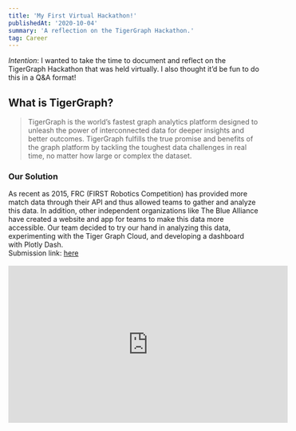 ```yaml
---
title: 'My First Virtual Hackathon!'
publishedAt: '2020-10-04'
summary: 'A reflection on the TigerGraph Hackathon.'
tag: Career
---
```


<span>
  <i>Intention</i>: I wanted to take the time to document and reflect on the TigerGraph Hackathon
  that was held virtually. I also thought it’d be fun to do this in a Q&A format!
</span>
<br />

## What is TigerGraph?

<blockquote>
  TigerGraph is the world’s fastest graph analytics platform designed to unleash the power of
  interconnected data for deeper insights and better outcomes. TigerGraph fulfills the true promise
  and benefits of the graph platform by tackling the toughest data challenges in real time, no
  matter how large or complex the dataset.
</blockquote>

### Our Solution

<div>
  <span>
    As recent as 2015, FRC (FIRST Robotics Competition) has provided more match data through their
    API and thus allowed teams to gather and analyze this data. In addition, other independent
    organizations like The Blue Alliance have created a website and app for teams to make this data
    more accessible. Our team decided to try our hand in analyzing this data, experimenting with the
    Tiger Graph Cloud, and developing a dashboard with Plotly Dash.
  </span>
  <br />
  <span>
    Submission link: <a href="https://devpost.com/software/frc-data-analytics">here</a>
  </span>
</div>
<br />
<iframe
  width="560"
  height="315"
  src="https://www.youtube.com/embed/D6ZiOUnlOKs"
  title="YouTube video player"
  frameborder="0"
  allow="accelerometer; autoplay; clipboard-write; encrypted-media; gyroscope; picture-in-picture; web-share"
  allowfullscreen
/>

<br />

## Let's dive into the Q&A!

<blockquote>How did you hear about the TigerGraph Hackathon?</blockquote>

<span>
  It was the beginning of July, on a Friday evening and I got a group text from my second-cousin,
  Christian, asking if I’d be interested in participating in the TigerGraph Hackathon with him and
  any of his friends who were also interested. I actually hadn’t done a hackathon before! I thought
  this was a great way to dive into the hackathon/solution-building world. Plus, with this hackathon
  also being held virtually with the submission deadline being 2 months away, I was able to dedicate
  the off-work hours needed for this project.
</span>

<br />

<blockquote>What was it like working on a fully remote team?</blockquote>

<span>
  Team-wise, there were about six of us who all have a full time job in the fields of Software
  Engineering, Database Management, and Machine Learning. Due to Covid, we were all working from
  home starting around May so this hackathon definitely felt like a side-project with a set
  deadline. For communications, we created a Discord channel and met once a week every Saturday. On
  Discord, we were able to upload any files that we had as well share our screens to demo during our
  weekly meetups. Only one team member was based in the east coast so we just had to be mindful of
  the time difference when setting the meetings up.
</span>

<br />

<blockquote>What was the process like considering the TigerGraph Hackathon was virtual?</blockquote>

<span>
  With the hackathon being virtual and over 2 months, that gave us just enough time to brainstorm
  how we wanted to showcase the TigerGraph software. During the first two weeks, we discussed
  possible solutions and eventually settled on using the Blue Alliance data as that's what a few of
  our team members were already familiar with. We used GitHub project to outline the tasks that
  needed to be done for the features that we wanted. We also split our team into two teams: back-end
  (3 people) and front-end (2 people). The back-end team focused on loading the Blue Alliance data
  into the TigerGraph data model while the front-end team focused on the statistical functions and
  the GUI (Graphical User Interface).
</span>

<br />

<blockquote>What was your role on the team?</blockquote>

<span>
  I worked on the back-end team helping with the TigerGraph schema and loading job setup. Having
  some experience with Agile development, I took it upon myself to be the Project Manager for the
  back-end and add a majority of the tasks needed to get the TigerGraph schema uploaded onto the
  TigerGraph server. At the end, I also created the demo video via Final Cut Pro and the team helped
  create the scripting for the video.
</span>

<br />

<blockquote>What are your personal takeaways from this project?</blockquote>

<span>
  One takeaway is that I gained more leadership experience being the Project Manager for the
  back-end. Even though I started off creating the TigerGraph schema (graph model of the data), we
  still had to get that schema to the server, load the data which we had to edit parts of that data,
  and make sure our TigerGraph server was running. Since we all haven't worked with TigerGraph
  software before, there were a lot of unknowns that had to be fleshed out and addressed so
  definitely having more hands on deck helped. For example, there was a point where we were working
  two days before the extended submission deadline and we still hadn't gotten the schema to our
  server. One person was working on it but unfortunately, their computer kept crashing when trying
  to upload the schema. I made the call to get all back-end hands on deck and another team member
  was able to get the schema to our TigerGraph server.
  <br />
  Another takeaway is that it was helpful to have actionable tasks for members to work on. The
  quicker we started outlining the tasks, the sooner we were able to start working and even find out
  the unknowns/uncertainties that came with the implementation aspect.
</span>

<br />

<blockquote>What are the team takeaways from this project?</blockquote>

<span>
  After the submission deadline, the team gathered for a quick retro. We outlined that it would
  useful to have the requirements outlined earlier and it would be useful to add a quick 15-minute
  Scrum meeting during the week. In addition, it would also be useful to create a Project timeline
  or Gantt chart just to make more space for testing since we weren't able to get to that. Being on
  the back-end team, we felt that 3 people was a good amount and so hearing the front-end team's
  thoughts, they would have also benefited from having another person as well to bring them to 3
  team members. Upon reflection, this also reminds me of{' '}
  <a href="http://www.businessdictionary.com/definition/Miller-s-Law.html">Miller's Law</a> where a
  person can retain or process only 7 ±2 chunks of information in serial order. With this in mind, I
  think that having a team of 6-7 people would probably be the most optimal in terms of holding a
  conversation and processing each person's input.{' '}
</span>

<br />

## Wrap-Up

<span>
  Overall, it was great working with a team who are full of determination and grit and was willing
  to jump in whenever asked. We were also grateful that the submission deadline got extended
  otherwise we wouldn't have been able to submit our solution.
</span>
<br />
